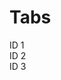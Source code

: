 
<Meta title="Components / Tabs" />


# Tabs
<Canvas>
    <Story name="initial">
        <Tabs 
            items={[{id: 'id1', label:'one'}, {id: 'id2', label:'two'},{id: 'id3', label:'three'}]} 
        ><div id="id1"> ID 1 </div><div id="id2"> ID 2 </div><div id="id3"> ID 3 </div></Tabs>
    </Story>
</Canvas>


